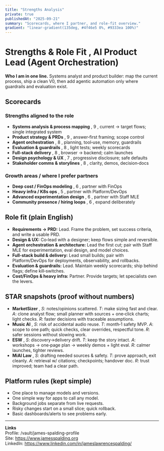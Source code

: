 ```yaml
---
title: "Strengths Analysis"
private: true
publishedAt: "2025-09-21"
summary: "Scorecards, where I partner, and role-fit overview."
gradient: "linear-gradient(135deg, #4f46e5 0%, #9333ea 100%)"
---
```


# Strengths & Role Fit ,  AI Product Lead (Agent Orchestration)

**Who I am in one line.** Systems analyst and product builder: map the current process, ship a clean V0, then add agentic automation only where guardrails and evaluation exist.

## Scorecards

### Strengths aligned to the role
- **Systems analysis & process mapping** ,  9 ,  current → target flows; single integrated system
- **Product strategy & PRDs** ,  9 ,  answer‑first framing; scope control
- **Agent orchestration** ,  8 ,  planning, tool‑use, memory, guardrails
- **Evaluation & guardrails** ,  8 ,  light tests; weekly scorecards
- **Full‑stack delivery** ,  8 ,  browser → backend; calm launches
- **Design psychology & UX** ,  7 ,  progressive disclosure; safe defaults
- **Stakeholder comms & storylines** ,  8 ,  clarity, demos, decision‑docs

### Growth areas / where I prefer partners
- **Deep cost / FinOps modeling** ,  6 ,  partner with FinOps
- **Heavy infra / K8s ops** ,  5 ,  partner with Platform/DevOps
- **Advanced experimentation design** ,  6 ,  partner with Staff MLE
- **Community presence / hiring loops** ,  6 ,  expand deliberately

## Role fit (plain English)
- **Requirements → PRD:** Lead. Frame the problem, set success criteria, and write a usable PRD.
- **Design & UX:** Co‑lead with a designer; keep flows simple and reversible.
- **Agent orchestration & architecture:** Lead the first cut; pair with Staff MLE for experimentation, eval design, and model choices.
- **Full‑stack build & delivery:** Lead small builds; pair with Platform/DevOps for deployments, observability, and rollbacks.
- **Evaluation & guardrails:** Lead. Maintain weekly scorecards; ship behind flags; define kill‑switches.
- **Cost/FinOps & heavy infra:** Partner. Provide targets; let specialists own the levers.

## STAR snapshots (proof without numbers)
- **MarketSizer** ,  *S*: notes/opinions scattered. *T*: make sizing fast and clear. *A*: clone analyst flow; small planner with sources + one‑click charts; light checks. *R*: faster decisions with traceable assumptions.
- **Music AI** ,  *S*: risk of accidental audio reuse. *T*: month‑1 safety MVP. *A*: scope to one path; quick checks, clear overrides, respectful tone. *R*: safer sessions without slowing work.
- **ESW** ,  *S*: discovery→delivery drift. *T*: keep the story intact. *A*: workshops → one‑page plan → weekly demos + light eval. *R*: calmer launches, tighter reviews.
- **MiAI Law** ,  *S*: drafting needed sources & safety. *T*: prove approach, exit cleanly. *A*: retrieval w/ citations; checkpoints; handover doc. *R*: trust improved; team had a clear path.

## Platform rules (kept simple)
- One place to manage models and versions.
- One simple way for apps to call any model.
- Background jobs separate from live requests.
- Risky changes start on a small slice; quick rollback.
- Basic dashboards/alerts to see problems early.

---

**Links**  
Profile: /vault/james-spalding-profile  
Site: https://www.jamesspalding.org  
LinkedIn: https://www.linkedin.com/in/jameslawrencespalding/
